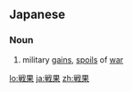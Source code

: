 {{also|戰果}}
==Japanese==
{{ja-kanjitab|せん|か|yomi=o}}

===Noun===
{{ja-noun|せんか}}

# military [[gain]]s, [[spoils]] of [[war]]

[[lo:戦果]]
[[ja:戦果]]
[[zh:戦果]]
